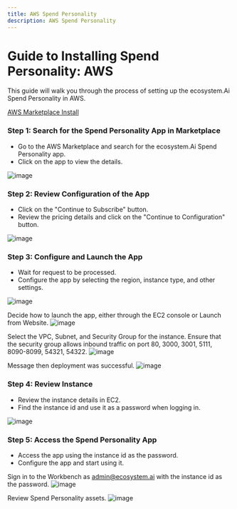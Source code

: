 ```yaml
---
title: AWS Spend Personality
description: AWS Spend Personality
---
```


# Guide to Installing Spend Personality: AWS

This guide will walk you through the process of setting up the ecosystem.Ai Spend Personality in AWS.

[AWS Marketplace Install](https://aws.amazon.com/marketplace/pp/prodview-2kak2xwqqgd3w)

### Step 1: Search for the Spend Personality App in Marketplace
- Go to the AWS Marketplace and search for the ecosystem.Ai Spend Personality app.
- Click on the app to view the details.

![image](/images/modules/spend_personality/01.png)

### Step 2: Review Configuration of the App
- Click on the "Continue to Subscribe" button.
- Review the pricing details and click on the "Continue to Configuration" button.

![image](/images/modules/spend_personality/02.png)

### Step 3: Configure and Launch the App
- Wait for request to be processed.
- Configure the app by selecting the region, instance type, and other settings.

![image](/images/modules/spend_personality/03.png)

Decide how to launch the app, either through the EC2 console or Launch from Website.
![image](/images/modules/spend_personality/04.png)

Select the VPC, Subnet, and Security Group for the instance. Ensure that the security group allows inbound traffic on port 80, 3000, 3001, 5111, 8090-8099, 54321, 54322.
![image](/images/modules/spend_personality/05.png)

Message then deployment was successful.
![image](/images/modules/spend_personality/06.png)

### Step 4: Review Instance
- Review the instance details in EC2.
- Find the instance id and use it as a password when logging in.

![image](/images/modules/spend_personality/07.png)

### Step 5: Access the Spend Personality App
- Access the app using the instance id as the password.
- Configure the app and start using it.

Sign in to the Workbench as admin@ecosystem.ai with the instance id as the password.
![image](/images/modules/spend_personality/08.png)

Review Spend Personality assets.
![image](/images/modules/spend_personality/10.png)
